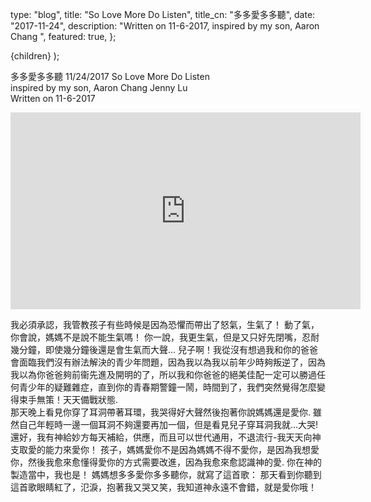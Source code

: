 
  type: "blog",
  title: "So Love More Do Listen",
  title_cn: "多多愛多多聽",
  date: "2017-11-24",
  description: "Written on 11-6-2017, inspired by my son, Aaron Chang ",
  featured: true,
};

  <MDXWrapper meta={meta}>{children}</MDXWrapper>
);

多多愛多多聽
11/24/2017
So Love More Do Listen  
inspired by my son, Aaron Chang
Jenny Lu  
Written on 11-6-2017

<iframe
  width="560"
  height="315"
  src="https://www.youtube.com/embed/1l6rTIxmo3E"
  frameborder="0"
  allow="accelerometer; autoplay; clipboard-write; encrypted-media; gyroscope; picture-in-picture"
  allowfullscreen
></iframe>

我必須承認，我管教孩子有些時候是因為恐懼而帶出了怒氣，生氣了！
動了氣，你會說，媽媽不是說不能生氣嗎！
你一說，我更生氣，但是又只好先閉嘴，忍耐幾分鐘，即使幾分鐘後還是會生氣而大聲...
兒子啊！我從沒有想過我和你的爸爸會面臨我們沒有辦法解決的青少年問題，因為我以為我以前年少時夠叛逆了，因為我以為你爸爸夠前衞先進及開明的了，所以我和你爸爸的絕美佳配一定可以勝過任何青少年的疑難雜症，直到你的青春期警鐘一鬧，時間到了，我們突然覺得怎麼變得束手無策！天天備戰狀態.  
那天晚上看見你穿了耳洞帶著耳環，我哭得好大聲然後抱著你說媽媽還是愛你. 雖然自己年輕時一邊一個耳洞不夠還要再加一個，但是看見兒子穿耳洞我就...大哭!
還好，我有神給妙方每天補給，供應，而且可以世代通用，不退流行-我天天向神支取愛的能力來愛你！
孩子，媽媽愛你不是因為媽媽不得不愛你，是因為我想愛你，然後我愈來愈懂得愛你的方式需要改進，因為我愈來愈認識神的愛.
你在神的製造當中，我也是！
媽媽想多多愛你多多聽你，就寫了這首歌：
那天看到你聽到這首歌眼睛紅了，氾淚，抱著我又哭又笑，我知道神永遠不會錯，就是愛你哦！
